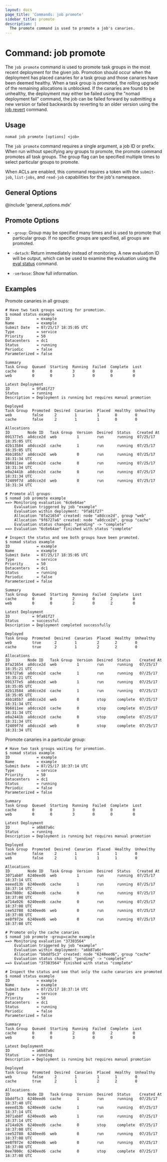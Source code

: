 ```yaml
---
layout: docs
page_title: 'Commands: job promote'
sidebar_title: promote
description: |
  The promote command is used to promote a job's canaries.
---
```


# Command: job promote

The `job promote` command is used to promote task groups in the most recent
deployment for the given job. Promotion should occur when the deployment has
placed canaries for a task group and those canaries have been deemed healthy.
When a task group is promoted, the rolling upgrade of the remaining allocations
is unblocked. If the canaries are found to be unhealthy, the deployment may
either be failed using the "nomad deployment fail" command, the job can be
failed forward by submitting a new version or failed backwards by reverting to
an older version using the [job revert] command.

## Usage

```plaintext
nomad job promote [options] <job>
```

The `job promote` command requires a single argument, a job ID or
prefix. When run without specifying any groups to promote, the promote command
promotes all task groups. The group flag can be specified multiple times to
select particular groups to promote.

When ACLs are enabled, this command requires a token with the `submit-job`,
`list-jobs`, and `read-job` capabilities for the job's namespace.

## General Options

@include 'general_options.mdx'

## Promote Options

- `-group`: Group may be specified many times and is used to promote that
  particular group. If no specific groups are specified, all groups are
  promoted.

- `-detach`: Return immediately instead of monitoring. A new evaluation ID
  will be output, which can be used to examine the evaluation using the
  [eval status] command.

- `-verbose`: Show full information.

## Examples

Promote canaries in all groups:

```shell-session
# Have two task groups waiting for promotion.
$ nomad status example
ID            = example
Name          = example
Submit Date   = 07/25/17 18:35:05 UTC
Type          = service
Priority      = 50
Datacenters   = dc1
Status        = running
Periodic      = false
Parameterized = false

Summary
Task Group  Queued  Starting  Running  Failed  Complete  Lost
cache       0       0         3        0       0         0
web         0       0         3        0       0         0

Latest Deployment
ID          = 9fa81f27
Status      = running
Description = Deployment is running but requires manual promotion

Deployed
Task Group  Promoted  Desired  Canaries  Placed  Healthy  Unhealthy
web         false     2        1         1       0        0
cache       false     2        1         1       0        0

Allocations
ID        Node ID   Task Group  Version  Desired  Status   Created At
091377e5  a8dcce2d  web         1        run      running  07/25/17 18:35:05 UTC
d2b13584  a8dcce2d  cache       1        run      running  07/25/17 18:35:05 UTC
4bb185b7  a8dcce2d  web         0        run      running  07/25/17 18:31:34 UTC
9b6811ee  a8dcce2d  cache       0        run      running  07/25/17 18:31:34 UTC
e0a2441b  a8dcce2d  cache       0        run      running  07/25/17 18:31:34 UTC
f2409f7d  a8dcce2d  web         0        run      running  07/25/17 18:31:34 UTC

# Promote all groups
$ nomad job promote example
==> Monitoring evaluation "6c6e64ae"
    Evaluation triggered by job "example"
    Evaluation within deployment: "9fa81f27"
    Allocation "8fa21654" created: node "a8dcce2d", group "web"
    Allocation "9f6727a6" created: node "a8dcce2d", group "cache"
    Evaluation status changed: "pending" -> "complete"
==> Evaluation "6c6e64ae" finished with status "complete"

# Inspect the status and see both groups have been promoted.
$ nomad status example
ID            = example
Name          = example
Submit Date   = 07/25/17 18:35:05 UTC
Type          = service
Priority      = 50
Datacenters   = dc1
Status        = running
Periodic      = false
Parameterized = false

Summary
Task Group  Queued  Starting  Running  Failed  Complete  Lost
cache       0       0         2        0       2         0
web         0       0         2        0       2         0

Latest Deployment
ID          = 9fa81f27
Status      = successful
Description = Deployment completed successfully

Deployed
Task Group  Promoted  Desired  Canaries  Placed  Healthy  Unhealthy
web         true      2        1         2       2        0
cache       true      2        1         2       2        0

Allocations
ID        Node ID   Task Group  Version  Desired  Status    Created At
8fa21654  a8dcce2d  web         1        run      running   07/25/17 18:35:21 UTC
9f6727a6  a8dcce2d  cache       1        run      running   07/25/17 18:35:21 UTC
091377e5  a8dcce2d  web         1        run      running   07/25/17 18:35:05 UTC
d2b13584  a8dcce2d  cache       1        run      running   07/25/17 18:35:05 UTC
4bb185b7  a8dcce2d  web         0        stop     complete  07/25/17 18:31:34 UTC
9b6811ee  a8dcce2d  cache       0        stop     complete  07/25/17 18:31:34 UTC
e0a2441b  a8dcce2d  cache       0        stop     complete  07/25/17 18:31:34 UTC
f2409f7d  a8dcce2d  web         0        stop     complete  07/25/17 18:31:34 UTC
```

Promote canaries in a particular group:

```shell-session
# Have two task groups waiting for promotion.
$ nomad status example
ID            = example
Name          = example
Submit Date   = 07/25/17 18:37:14 UTC
Type          = service
Priority      = 50
Datacenters   = dc1
Status        = running
Periodic      = false
Parameterized = false

Summary
Task Group  Queued  Starting  Running  Failed  Complete  Lost
cache       0       0         3        0       0         0
web         0       0         3        0       0         0

Latest Deployment
ID          = a6b87a6c
Status      = running
Description = Deployment is running but requires manual promotion

Deployed
Task Group  Promoted  Desired  Canaries  Placed  Healthy  Unhealthy
cache       false     2        1         1       1        0
web         false     2        1         1       1        0

Allocations
ID        Node ID   Task Group  Version  Desired  Status   Created At
3071ab8f  6240eed6  web         1        run      running  07/25/17 18:37:14 UTC
eeeed13b  6240eed6  cache       1        run      running  07/25/17 18:37:14 UTC
0ee7800c  6240eed6  cache       0        run      running  07/25/17 18:37:08 UTC
a714a926  6240eed6  cache       0        run      running  07/25/17 18:37:08 UTC
cee52788  6240eed6  web         0        run      running  07/25/17 18:37:08 UTC
ee8f972e  6240eed6  web         0        run      running  07/25/17 18:37:08 UTC

# Promote only the cache canaries
$ nomad job promote -group=cache example
==> Monitoring evaluation "37383564"
    Evaluation triggered by job "example"
    Evaluation within deployment: "a6b87a6c"
    Allocation "bbddf5c3" created: node "6240eed6", group "cache"
    Evaluation status changed: "pending" -> "complete"
==> Evaluation "37383564" finished with status "complete"

# Inspect the status and see that only the cache canaries are promoted
$ nomad status example
ID            = example
Name          = example
Submit Date   = 07/25/17 18:37:14 UTC
Type          = service
Priority      = 50
Datacenters   = dc1
Status        = running
Periodic      = false
Parameterized = false

Summary
Task Group  Queued  Starting  Running  Failed  Complete  Lost
cache       0       0         2        0       2         0
web         0       0         3        0       0         0

Latest Deployment
ID          = a6b87a6c
Status      = running
Description = Deployment is running but requires manual promotion

Deployed
Task Group  Promoted  Desired  Canaries  Placed  Healthy  Unhealthy
web         false     2        1         1       1        0
cache       true      2        1         2       2        0

Allocations
ID        Node ID   Task Group  Version  Desired  Status    Created At
bbddf5c3  6240eed6  cache       1        run      running   07/25/17 18:37:40 UTC
eeeed13b  6240eed6  cache       1        run      running   07/25/17 18:37:14 UTC
3071ab8f  6240eed6  web         1        run      running   07/25/17 18:37:14 UTC
a714a926  6240eed6  cache       0        stop     complete  07/25/17 18:37:08 UTC
cee52788  6240eed6  web         0        run      running   07/25/17 18:37:08 UTC
ee8f972e  6240eed6  web         0        run      running   07/25/17 18:37:08 UTC
0ee7800c  6240eed6  cache       0        stop     complete  07/25/17 18:37:08 UTC
```

[job revert]: /docs/commands/job/revert
[eval status]: /docs/commands/eval-status
